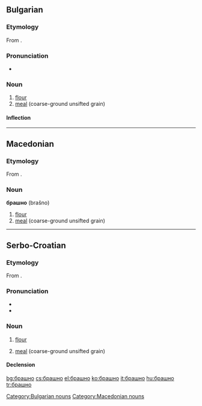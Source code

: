==Bulgarian==

===Etymology===
From {{proto|Slavic|boršno|lang=bg}}.

===Pronunciation===
* {{IPA|/brəʃ'nɔ/|lang=}}

===Noun===
{{infl|bg|noun|g=n|tr=brashnó}}

# [[flour]]
# [[meal]] (coarse-ground unsifted grain)

====Inflection====
{{bg-noun-n-a|брашн}}

[[Category:Bulgarian nouns]]

----

==Macedonian==

===Etymology===
From {{proto|Slavic|boršno|lang=mk}}.

===Noun===
'''брашно''' (brašno) {{n}}

# [[flour]]
# [[meal]] (coarse-ground unsifted grain)

[[Category:Macedonian nouns]]

----

==Serbo-Croatian==

===Etymology===
From {{proto|Slavic|boršno|lang=sh}}.

===Pronunciation===
* {{IPA|/brâʃno/|lang=sh}}
* {{hyphenation|бра|шно}}

===Noun===
{{sh-noun|g=n|head=бра̏шно|c|brašno|brȁšno}}

# {{uncountable|lang=sh}} [[flour]]
# {{uncountable|lang=sh}} [[meal]] (coarse-ground unsifted grain)

====Declension====
{{sh-decl-noun-unc|sc=Cyrl
|брашно
|брашна
|брашну
|брашно
|брашно
|брашну
|брашном
}}

[[bg:брашно]]
[[cs:брашно]]
[[el:брашно]]
[[ko:брашно]]
[[it:брашно]]
[[hu:брашно]]
[[tr:брашно]]